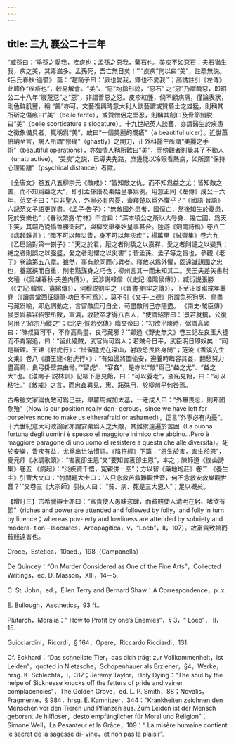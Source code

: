 ```yaml
---
---
---
```

title: 三九 襄公二十三年
---




“臧孫曰：‘季孫之愛我，疾疢也；孟孫之惡我，藥石也。美疢不如惡石：夫石猶生我，疢之美，其毒滋多。孟孫死，吾亡無日矣！’”“疾疢”何以曰“美”，註疏無説。《吕氏春秋·過鬱》 篇：“趙簡子曰：‘厥也愛我，鐸也不愛我’”；高誘註引《左傳》 此節作“疾疹也”，較易解會。“美”、“惡”均指形貌，“惡石” 之“惡”乃謂醜惡，即昭公二十八年“鬷蔑惡”之“惡”，非謂善惡之惡。皮疹紅腫，倘不顧病痛，僅論表狀，則色鮮肌豐，稱 “美”亦可。文藝復興時意大利人談藝謂或贊騎士之雄猛，則稱其所斫之傷痕曰“美”（belle ferite），或贊僧侣之堅忍，則稱其創口及骨節錯脱曰“美”（belle scorticature a slogature）。十九世紀英人談藝，亦謂醫生於疾患之徵象備具者，輒稱爲“美”，故曰“一個美麗的爛瘡”（a beautiful ulcer）。近世蕭伯納至言，病人所謂“慘痛”（ghastly）之開刀，正外科醫生所謂“美麗之手術”（beautiful operations），亦如情人稱所歡曰“美”，而傍觀者則覺其了不動人（unattractive）。“美疢”之説，已導夫先路，庶幾能以冷眼看熱病，如所謂“保持心理距離”（psychical distance）者歟。

《全唐文》卷五八五柳宗元《敵戒》：“皆知敵之仇，而不知爲益之尤；皆知敵之害，而不知爲益之大”，即引孟孫語及秦始皇事爲例。用意正同《左傳》成公十六年，范文子曰：“自非聖人，外寧必有内憂，盍釋楚以爲外懼乎？”《國語·晉語》六記范文子語更詳盡。《孟子·告子》：“無敵國外患者，國恒亡，然後知生於憂患，死於安樂也”；《春秋繁露·竹林》申言曰：“深本頃公之所以大辱身、幾亡國、爲天下笑，其端乃從懾魯勝衛起”，與柳文舉秦始皇事甚合。陸游《劍南詩稿》卷八三《病起雜言》：“國不可以無災眚，身不可以無疢疾”；楊萬里《誠齋集》卷六九 《乙巳論對第一劄子》：“天之於君，厭之者則驕之以嘉祥，愛之者則譴之以變異；絶之者則誤之以强盛，愛之者則懼之以災害”；皆孟孫、孟子等之旨也。參觀《老子》卷論第五八章。雖然，事有貌同而心異者。釋敵以爲外懼，固遠識謀國之忠也，養寇挾而自重，則老黠謀身之巧也；柳州言其一而未知其二。吴王夫差矢書射文種（《吴越春秋·夫差内傳》），武涉説韓信（《史記·淮陰侯傳》），臧衍説張勝（《史記·韓信、盦綰傳》），何穆説劉牢之（《晉書·劉牢之傳》），下至汪景祺戒年羹堯（《讀書堂西征隨筆·功臣不可爲》），莫不引《文子·上德》所謂兔死狗烹、鳥盡弓藏爲喻，即危詞動之，言留敵庶可自全，苟盡敵則己亦隨盡。 《南史·賊臣傳》侯景爲慕容紹宗所敗，軍潰，收散卒才得八百人，“使謂紹宗曰：‘景若就擒，公復何用？’紹宗乃縱之”；《北史·賀若弼傳》隋文帝曰：“初欲平陳時，弼謂高熲曰：‘陳叔寶可平，不作高鳥盡、良弓藏邪？’”鄭過《野史無文》卷三記左良玉大捷而不肯窮追，曰：“留此殘賊，武官尚可爲人；若賊今日平，武臣明日即奴矣！”同是斯理。王建《射虎行》：“惜留猛虎在深山，射殺恐畏終身閒”；范浚《香溪先生文集》卷八《讀王建<射虎行>》：“有如邊將圖偷安，遵養時晦容其姦，翻愁努力盡高鳥，良弓掛壁無由彎。”“留虎”、“容姦”，是亦以“敵”爲己“益之尤”、“益之大”也。《淮南子·説林訓》記柳下惠見飴，曰：“可以養老”，盜跖見飴，曰：“可以粘牡。”《敵戒》之言，而忠姦異見，惠、跖殊用，於柳州乎何咎焉。

古希臘文家論仇敵可爲己益，舉羅馬滅加太基，一老成人曰：“外無畏忌，則邦國危殆”（Now is our position really dan- gerous，since we have left for ourselves none to make us eitherafraid or ashamed），正言“外寧必有内憂”。十六世紀意大利政論家亦謂安樂爲人之大敵，其難禦遠遍於苦困（La buona fortuna degli uomini è spesso el maggiore inimico che abbino...Però è maggiore paragone di uno uomo el resistere a questa che alle diversità）。死於安樂，眚疾有益，尤爲出世法慣語。《陰符經》下篇：“恩生於害，害生於恩”，夏元鼎《水調歌頭》：“害裏卻生恩”又“要知害裏卻生恩”，本之；陳師道《後山詩集》卷五 《病起》：“災疾資千悟，冤親併一空”；方以智《藥地炮莊》卷二 《養生主》引曹大文曰：“竹關題大士曰：‘人只念救苦救難觀世音，何不念救安救樂觀世音？’”又卷三《大宗師》引杖人曰： “貧、病、死是三大恩人”；足以概矣。

【增訂三】古希臘辯士亦曰：“富貴使人愚昧恣肆，而貧賤使人清明在躬、嗜欲有節”（riches and power are attended and followed by folly，and folly in turn by licence；whereas pov- erty and lowliness are attended by sobriety and modera- tion－Isocrates，Areopagitica，v，“Loeb”，II，107）。故富貴致禍而貧賤遠害也。

Croce，Estetica，10aed.，198（Campanella）.

De Quincey：“On Murder Considered as One of the Fine Arts”，Collected Writings，ed. D. Masson，XIII，14－5.

C. St. John，ed.，Ellen Terry and Bernard Shaw：A Correspondence，p. x.

E. Bullough，Aesthetics，93 ff..

Plutarch，Moralia：“ How to Profit by one’s Enemies”，§ 3，“ Loeb”， II，15.

Guicciardini，Ricordi，§ 164，Opere，Riccardo Ricciardi，131.

Cf. Eckhard：“Das schnellste Tier，das dich trägt zur Vollkommenheit，ist Leiden”，quoted in Nietzsche，Schopenhauer als Erzieher，§4，Werke，hrsg. K. Schlechta，I，317；Jeremy Taylor，Holy Dying：“The soul by the helpe of Sicknesse knocks off the fetters of pride and vainer complacencies”，The Golden Grove，ed. L. P. Smith，88；Novalis，Fragmente，§ 984，hrsg. E. Kamnitzer，344：“Krankheiten zeichnen den Menschen vor den Tieren und Pflanzen aus. Zum Leiden ist der Mensch geboren. Je hilfloser，desto empfänglicher für Moral und Religion”；Simone Weil，La Pesanteur et la Grâce，109：“ La misère humaine contient le secret de la sagesse di- vine，et non pas le plaisir”.